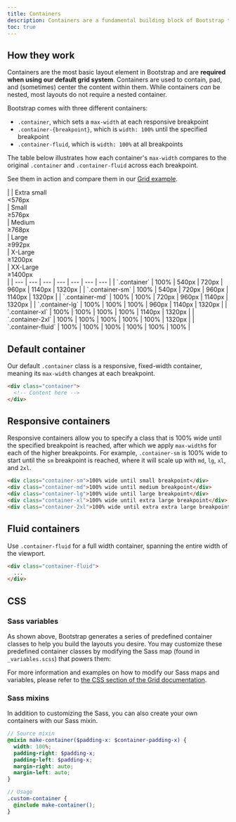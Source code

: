 ```yaml
---
title: Containers
description: Containers are a fundamental building block of Bootstrap that contain, pad, and align your content within a given device or viewport.
toc: true
---
```


## How they work

Containers are the most basic layout element in Bootstrap and are **required when using our default grid system**. Containers are used to contain, pad, and (sometimes) center the content within them. While containers *can* be nested, most layouts do not require a nested container.

Bootstrap comes with three different containers:

- `.container`, which sets a `max-width` at each responsive breakpoint
- `.container-{breakpoint}`, which is `width: 100%` until the specified breakpoint
- `.container-fluid`, which is `width: 100%` at all breakpoints

The table below illustrates how each container's `max-width` compares to the original `.container` and `.container-fluid` across each breakpoint.

See them in action and compare them in our [Grid example]([[docsref:/examples/grid#containers]]).

<BsTable>
|  | Extra small<div class="fw-normal">&lt;576px</div> | Small<div class="fw-normal">&ge;576px</div> | Medium<div class="fw-normal">&ge;768px</div> | Large<div class="fw-normal">&ge;992px</div> | X-Large<div class="fw-normal">&ge;1200px</div> | XX-Large<div class="fw-normal">&ge;1400px</div> |
| --- | --- | --- | --- | --- | --- | --- |
| `.container` | <span class="text-body-secondary">100%</span> | 540px | 720px | 960px | 1140px | 1320px |
| `.container-sm` | <span class="text-body-secondary">100%</span> | 540px | 720px | 960px | 1140px | 1320px |
| `.container-md` | <span class="text-body-secondary">100%</span> | <span class="text-body-secondary">100%</span> | 720px | 960px | 1140px | 1320px |
| `.container-lg` | <span class="text-body-secondary">100%</span> | <span class="text-body-secondary">100%</span> | <span class="text-body-secondary">100%</span> | 960px | 1140px | 1320px |
| `.container-xl` | <span class="text-body-secondary">100%</span> | <span class="text-body-secondary">100%</span> | <span class="text-body-secondary">100%</span> | <span class="text-body-secondary">100%</span> | 1140px | 1320px |
| `.container-2xl` | <span class="text-body-secondary">100%</span> | <span class="text-body-secondary">100%</span> | <span class="text-body-secondary">100%</span> | <span class="text-body-secondary">100%</span> | <span class="text-body-secondary">100%</span> | 1320px |
| `.container-fluid` | <span class="text-body-secondary">100%</span> | <span class="text-body-secondary">100%</span> | <span class="text-body-secondary">100%</span> | <span class="text-body-secondary">100%</span> | <span class="text-body-secondary">100%</span> | <span class="text-body-secondary">100%</span> |
</BsTable>

## Default container

Our default `.container` class is a responsive, fixed-width container, meaning its `max-width` changes at each breakpoint.

```html
<div class="container">
  <!-- Content here -->
</div>
```

## Responsive containers

Responsive containers allow you to specify a class that is 100% wide until the specified breakpoint is reached, after which we apply `max-width`s for each of the higher breakpoints. For example, `.container-sm` is 100% wide to start until the `sm` breakpoint is reached, where it will scale up with `md`, `lg`, `xl`, and `2xl`.

```html
<div class="container-sm">100% wide until small breakpoint</div>
<div class="container-md">100% wide until medium breakpoint</div>
<div class="container-lg">100% wide until large breakpoint</div>
<div class="container-xl">100% wide until extra large breakpoint</div>
<div class="container-2xl">100% wide until extra extra large breakpoint</div>
```

## Fluid containers

Use `.container-fluid` for a full width container, spanning the entire width of the viewport.

```html
<div class="container-fluid">
  ...
</div>
```

## CSS

### Sass variables

As shown above, Bootstrap generates a series of predefined container classes to help you build the layouts you desire. You may customize these predefined container classes by modifying the Sass map (found in `_variables.scss`) that powers them:

For more information and examples on how to modify our Sass maps and variables, please refer to [the CSS section of the Grid documentation]([[docsref:/layout/grid#css]]).

### Sass mixins

<ScssDocs name="container-max-widths" file="scss/_variables.scss" />

In addition to customizing the Sass, you can also create your own containers with our Sass mixin.

```scss
// Source mixin
@mixin make-container($padding-x: $container-padding-x) {
  width: 100%;
  padding-right: $padding-x;
  padding-left: $padding-x;
  margin-right: auto;
  margin-left: auto;
}

// Usage
.custom-container {
  @include make-container();
}
```
